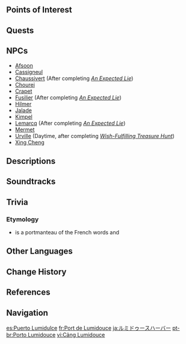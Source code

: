 {{Location Infobox
|image        = Lumidouce Harbor.png
|type         = Subarea
|region       = Fontaine
|area         = Erinnyes Forest
}}
{{Location Intro|description=<p>It is a coastal elevator and observation deck built on the side of a waterfall, similar to [[Romaritime Harbor]]. It serves as a vital trading port for Fontaine.<ref>NPC Dialogue: [[Cassigneul#Dialogue|Cassigneul]]</ref> The port handles a vast quantity of international trade, including tea and spices from [[Qiaoying Village]] and [[Sumeru]] respectively.<ref>NPC Dialogue: [[Kimpel#Dialogue|Kimpel]]</ref><ref>NPC Dialogue: [[Chourei#Dialogue|Chourei]]</ref></p>}}

==Points of Interest==
{{Locations by Category Table|type=Points of Interest}}

==Quests==
{{Quests by Category List|Lumidouce Harbor Quests|heo=1}}
<!--
==Features==
===Domains===
{{Domains by Category Gallery}}

===Exploration===

===Enemies===
====Normal Bosses====

====Common Enemies====
{{Column|2|

}}

====Elite Enemies====


===Local Specialties===


===Interactables===

==Puzzles==
===Puzzle Name===
-->
==NPCs==
*[[Afsoon]]
*[[Cassigneul]]
*[[Chaussivert]] (After completing ''[[An Expected Lie]]'')
*[[Chourei]]
*[[Crapet]]
*[[Fusilier]] (After completing ''[[An Expected Lie]]'')
*[[Hilmer]]
*[[Jalade]]
*[[Kimpel]]
*[[Lemarcq]] (After completing ''[[An Expected Lie]]'')
*[[Mermet]]
*[[Urville]] (Daytime, after completing ''[[Wish-Fulfilling Treasure Hunt]]'')
*[[Xing Cheng]]

==Descriptions==
{{Description/Viewpoint|A Distant Harbor}}

==Soundtracks==
{{Soundtracks by Category Table|type=location}}
<!--
==Lore==
-->
==Trivia==
===Etymology=== 
*{{fr|Lumidouce}} is a portmanteau of the French words {{fr|lumière|light}} and {{fr|douce|sweet, mellow, soft.}}

==Other Languages==
{{Other Languages
|en       = Lumidouce Harbor
|zhs      = 柔灯港
|zhs_rm   = Róudēng-gǎng
|zht      = 柔燈港
|zht_rm   = Róudēng-gǎng
|zh_tl    = Soft Light Harbor
|ja       = ルミドゥースハーバー
|ja_rm    = Rumiduusu Haabaa
|ja_tl    = Lumidouce Harbor
|ko       = 루미두스 항구
|ko_tl    = Lumidouce Harbor
|es       = Puerto Lumidulce
|es_tl    = Lumidouce Harbor
|fr       = Port de Lumidouce
|fr_tl    = Lumidouce Harbor
|ru       = Порт Люмидус
|ru_tl    = Lumidouce Port
|th       = ท่าเรือ Lumidouce
|th_rm    = Tha-ruea Lumidouce
|th_tl    = Lumidouce Port
|vi       = Cảng Lumidouce
|vi_tl    = 
|de       = Lumidouce-Hafen
|de_tl    = Lumidouce Harbor
|id       = Pelabuhan Lumidouce
|id_tl    = Lumidouce Harbor
|pt       = Porto Lumidouce
|pt_tl    = 
|tr       = Lumidouce Limanı
|tr_tl    = Lumidouce Harbor
|it       = Porto Lumidouce
|it_tl    = Lumidouce Harbor
}}

==Change History==
{{Change History|4.2|introduced=3.8}}

==References==
{{Reflist}}

==Navigation==
{{Area Navbox|Fontaine}}

[[es:Puerto Lumidulce]]
[[fr:Port de Lumidouce]]
[[ja:ルミドゥースハーバー]]
[[pt-br:Porto Lumidouce]]
[[vi:Cảng Lumidouce]]